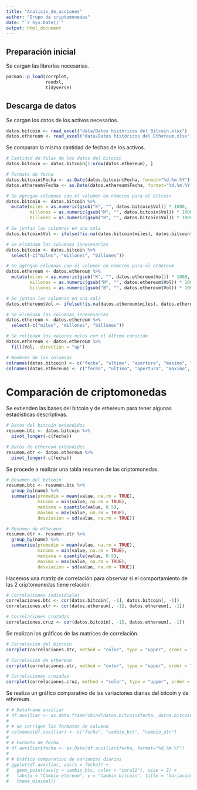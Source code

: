 ```yaml
---
title: "Analisis_de_acciones"
author: "Grupo de criptomonedas"
date: "`r Sys.Date()`"
output: html_document
---
```


## Preparación inicial

Se cargan las librerías necesarias.

```r
pacman::p_load(corrplot,
               readxl,
               tidyverse)
```

## Descarga de datos

Se cargan los datos de los activos necesarios.

```r
datos.bitcoin <- read_excel("data/Datos históricos del Bitcoin.xlsx")
datos.ethereum <- read_excel("data/Datos históricos del Ethereum.xlsx")
```

Se comparan la misma cantidad de fechas de los activos.

```r
# Cantidad de filas de los datos del bitcoin
datos.bitcoin <- datos.bitcoin[1:nrow(datos.ethereum), ]

# Formato de fecha
datos.bitcoin$Fecha <- as.Date(datos.bitcoin$Fecha, format="%d.%m.%Y")
datos.ethereum$Fecha <- as.Date(datos.ethereum$Fecha, format="%d.%m.%Y")

# Se agregan columnas con el volumen en números para el bitcoin
datos.bitcoin <- datos.bitcoin %>% 
  mutate(miles = as.numeric(gsub("K", "", datos.bitcoin$Vol)) * 1000,
         millones = as.numeric(gsub("M", "", datos.bitcoin$Vol)) * 1000000,
         billones = as.numeric(gsub("B", "", datos.bitcoin$Vol)) * 1000000000)

# Se juntan las columnas en una sola
datos.bitcoin$Vol <- ifelse(!is.na(datos.bitcoin$miles), datos.bitcoin$miles, ifelse(!is.na(datos.bitcoin$millones), datos.bitcoin$millones, ifelse(!is.na(datos.bitcoin$billones), datos.bitcoin$billones, NA)))

# Se eliminan las columnas innecesarias
datos.bitcoin <- datos.bitcoin %>% 
  select(-c("miles", "millones", "billones"))

# Se agregan columnas con el volumen en números para el ethereum
datos.ethereum <- datos.ethereum %>% 
  mutate(miles = as.numeric(gsub("K", "", datos.ethereum$Vol)) * 1000,
         millones = as.numeric(gsub("M", "", datos.ethereum$Vol)) * 1000000,
         billones = as.numeric(gsub("B", "", datos.ethereum$Vol)) * 1000000000)

# Se juntan las columnas en una sola
datos.ethereum$Vol <- ifelse(!is.na(datos.ethereum$miles), datos.ethereum$miles, ifelse(!is.na(datos.ethereum$millones), datos.ethereum$millones, ifelse(!is.na(datos.ethereum$billones), datos.ethereum$billones, NA)))

# Se eliminan las columnas innecesarias
datos.ethereum <- datos.ethereum %>% 
  select(-c("miles", "millones", "billones"))

# Se rellenan los valores nulos con el último conocido
datos.ethereum <- datos.ethereum %>% 
  fill(Vol, .direction = "up")

# Nombres de las columnas
colnames(datos.bitcoin) <- c("fecha", "ultimo", "apertura", "maximo", "minimo", "volumen", "variacion")
colnames(datos.ethereum) <- c("fecha", "ultimo", "apertura", "maximo", "minimo", "volumen", "variacion")
```

# Comparación de criptomonedas

Se extienden las bases del bitcoin y de ethereum para tener algunas estadísticas descriptivas.

```r
# Datos del bitcoin extendidos
resumen.btc <- datos.bitcoin %>% 
  pivot_longer(-c(fecha))

# Datos de ethereum extendidos
resumen.etr <- datos.ethereum %>% 
  pivot_longer(-c(fecha))
```

Se procede a realizar una tabla resumen de las criptomonedas.

```r
# Resumen del bitcoin
resumen.btc <- resumen.btc %>%
  group_by(name) %>%
  summarise(promedio = mean(value, na.rm = TRUE),
            minimo = min(value, na.rm = TRUE),
            mediana = quantile(value, 0.5),
            maximo = max(value, na.rm = TRUE),
            desviacion = sd(value, na.rm = TRUE))

# Resumen de ethereum
resumen.etr <- resumen.etr %>%
  group_by(name) %>%
  summarise(promedio = mean(value, na.rm = TRUE),
            minimo = min(value, na.rm = TRUE),
            mediana = quantile(value, 0.5),
            maximo = max(value, na.rm = TRUE),
            desviacion = sd(value, na.rm = TRUE))
```

Hacemos una matriz de correlación para observar si el comportamiento de las 2 criptomonedas tiene relación.

```r
# Correlaciones individuales
correlaciones.btc <- cor(datos.bitcoin[, -1], datos.bitcoin[, -1])
correlaciones.etr <- cor(datos.ethereum[, -1], datos.ethereum[, -1])

# Correlaciones cruzadas
correlaciones.cruz <- cor(datos.bitcoin[, -1], datos.ethereum[, -1])
```

Se realizan los gráficos de las matrices de correlación.

```r
# Correlación del bitcoin
corrplot(correlaciones.btc, method = "color", type = "upper", order = "hclust", addCoef.col = "red3", number.cex = 0.7, number.digits = 3)

# Correlación de ethereum
corrplot(correlaciones.etr, method = "color", type = "upper", order = "hclust", addCoef.col = "red3", number.cex = 0.7, number.digits = 3)

# Correlaciones cruzadas
corrplot(correlaciones.cruz, method = "color", type = "upper", order = "hclust", addCoef.col = "red3", number.cex = 0.7, number.digits = 3)
```

Se realiza un gráfico comparativo de las variaciones diarias del bitcoin y de ethereum.

```r
# # Dataframe auxiliar
# df.auxiliar <- as.data.frame(cbind(datos.bitcoin$fecha, datos.bitcoin$variacion, datos.ethereum$variacion))
# 
# # Se corrigen los formatos de columna
# colnames(df.auxiliar) <- c("fecha", "cambio_bct", "cambio_etr")
# 
# # Formato de fecha
# df.auxiliar$fecha <- as.Date(df.auxiliar$fecha, format="%d.%m.%Y")
# 
# # Gráfico comparativo de varianzas diarias
# ggplot(df.auxiliar, aes(x = fecha)) + 
#   geom_point(aes(y = cambio_btc, color = "coral2"), size = 2) +
#   labs(x = "Cambio etereum", y = "Cambio bitcoin", title = "Variación diaria entre etereum y bitcoin") +
#   theme_minimal()
```

